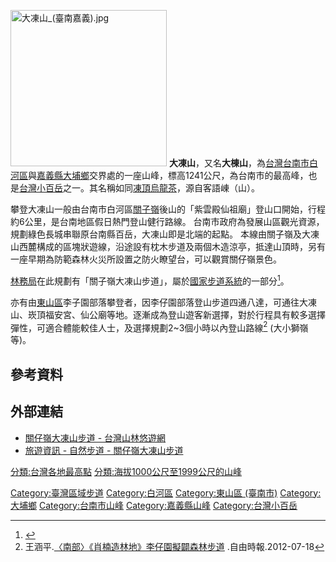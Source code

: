 {{coord|23.3113885|N|120.5225000|E|format=dms|display=title|scale:100000}}
[[File:大凍山_(臺南嘉義).jpg|250px]]
'''大凍山'''，又名'''大棟山'''，為[[台灣|台灣]][[台南市|台南市]][[白河區|白河區]]與[[嘉義縣|嘉義縣]][[大埔鄉|大埔鄉]]交界處的一座山峰，標高1241公尺，為台南市的最高峰，也是[[台灣小百岳|台灣小百岳]]之一。其名稱如同[[凍頂烏龍茶|凍頂烏龍茶]]，源自客語崠（山）。

攀登大凍山一般由台南市白河區[[關子嶺|關子嶺]]後山的「紫雲殿仙祖廟」登山口開始，行程約6公里，是台南地區假日熱門登山健行路線。
台南市政府為發展山區觀光資源，規劃綠色長城串聯原台南縣百岳，大凍山即是北端的起點。
本線由關子嶺及大凍山西麓構成的區塊狀遊線，沿途設有枕木步道及兩個木造涼亭，抵達山頂時，另有一座早期為防範森林火災所設置之防火瞭望台，可以觀賞關仔嶺景色。 

[[林務局|林務局]]在此規劃有「關子嶺大凍山步道」，屬於[[國家步道系統|國家步道系統]]的一部分<ref>{{Cite web |url=https://recreation.forest.gov.tw/Trail/RT?typ=3&tr_id=105 |title=《關仔嶺大凍山步道》，行政院農業委員會林務局網站 |access-date=2019-04-24 |archive-date=2020-08-08 |archive-url=https://web.archive.org/web/20200808112229/https://recreation.forest.gov.tw/Trail/RT?typ=3&tr_id=105 |dead-url=no }}</ref>。

亦有由[[東山區_(臺南市)|東山區]]李子園部落攀登者，因李仔園部落登山步道四通八達，可通往大凍山、崁頂福安宮、仙公廟等地。逐漸成為登山遊客新選擇，對於行程具有較多選擇彈性，可適合體能較佳人士，及選擇規劃2~3個小時以內登山路線<ref>王涵平.[http://news.ltn.com.tw/news/local/paper/600456 〈南部〉《肖楠造林地》李仔園擬闢森林步道] {{Wayback|url=http://news.ltn.com.tw/news/local/paper/600456 |date=20200717023328 }}.自由時報.2012-07-18</ref> (大小獅嶺等)。

==參考資料==
<div class="references-small">
<references />
</div>

==外部連結==
*[https://recreation.forest.gov.tw/Trail/RT?typ=3&tr_id=105 關仔嶺大凍山步道 - 台灣山林悠遊網]{{Wayback|url=https://recreation.forest.gov.tw/Trail/RT?typ=3&tr_id=105 |date=20200808112229 }}
*[https://www.forest.gov.tw/0000331 旅遊資訊 - 自然步道 - 關仔嶺大凍山步道]

{{臺灣區域步道}}
[[Category:臺灣區域步道|Category:臺灣區域步道]]
[[Category:白河區|Category:白河區]]
[[Category:東山區_(臺南市)|Category:東山區 (臺南市)]]
[[Category:大埔鄉|Category:大埔鄉]]
[[Category:台南市山峰|Category:台南市山峰]]
[[Category:嘉義縣山峰|Category:嘉義縣山峰]]
[[Category:台灣小百岳|Category:台灣小百岳]]
[[分類:台灣各地最高點|分類:台灣各地最高點]]
[[分類:海拔1000公尺至1999公尺的山峰|分類:海拔1000公尺至1999公尺的山峰]]